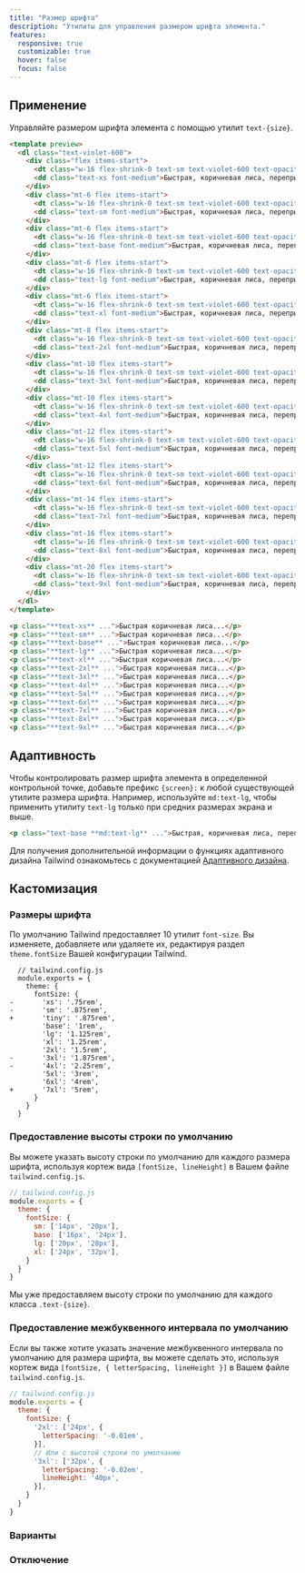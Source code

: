 ```yaml
---
title: "Размер шрифта"
description: "Утилиты для управления размером шрифта элемента."
features:
  responsive: true
  customizable: true
  hover: false
  focus: false
---
```




## Применение

Управляйте размером шрифта элемента с помощью утилит `text-{size}`.

```html purple
<template preview>
  <dl class="text-violet-600">
    <div class="flex items-start">
      <dt class="w-16 flex-shrink-0 text-sm text-violet-600 text-opacity-50 font-mono leading-3">xs</dt>
      <dd class="text-xs font-medium">Быстрая, коричневая лиса, перепрыгнула через ленивого пса.</dd>
    </div>
    <div class="mt-6 flex items-start">
      <dt class="w-16 flex-shrink-0 text-sm text-violet-600 text-opacity-50 font-mono leading-4">sm</dt>
      <dd class="text-sm font-medium">Быстрая, коричневая лиса, перепрыгнула через ленивого пса.</dd>
    </div>
    <div class="mt-6 flex items-start">
      <dt class="w-16 flex-shrink-0 text-sm text-violet-600 text-opacity-50 font-mono leading-5">base</dt>
      <dd class="text-base font-medium">Быстрая, коричневая лиса, перепрыгнула через ленивого пса.</dd>
    </div>
    <div class="mt-6 flex items-start">
      <dt class="w-16 flex-shrink-0 text-sm text-violet-600 text-opacity-50 font-mono leading-6">lg</dt>
      <dd class="text-lg font-medium">Быстрая, коричневая лиса, перепрыгнула через ленивого пса.</dd>
    </div>
    <div class="mt-6 flex items-start">
      <dt class="w-16 flex-shrink-0 text-sm text-violet-600 text-opacity-50 font-mono leading-6">xl</dt>
      <dd class="text-xl font-medium">Быстрая, коричневая лиса, перепрыгнула через ленивого пса.</dd>
    </div>
    <div class="mt-8 flex items-start">
      <dt class="w-16 flex-shrink-0 text-sm text-violet-600 text-opacity-50 font-mono leading-6">2xl</dt>
      <dd class="text-2xl font-medium">Быстрая, коричневая лиса, перепрыгнула через ленивого пса.</dd>
    </div>
    <div class="mt-10 flex items-start">
      <dt class="w-16 flex-shrink-0 text-sm text-violet-600 text-opacity-50 font-mono leading-6">3xl</dt>
      <dd class="text-3xl font-medium">Быстрая, коричневая лиса, перепрыгнула через ленивого пса.</dd>
    </div>
    <div class="mt-10 flex items-start">
      <dt class="w-16 flex-shrink-0 text-sm text-violet-600 text-opacity-50 font-mono leading-6">4xl</dt>
      <dd class="text-4xl font-medium">Быстрая, коричневая лиса, перепрыгнула через ленивого пса.</dd>
    </div>
    <div class="mt-12 flex items-start">
      <dt class="w-16 flex-shrink-0 text-sm text-violet-600 text-opacity-50 font-mono leading-7">5xl</dt>
      <dd class="text-5xl font-medium">Быстрая, коричневая лиса, перепрыгнула через ленивого пса.</dd>
    </div>
    <div class="mt-12 flex items-start">
      <dt class="w-16 flex-shrink-0 text-sm text-violet-600 text-opacity-50 font-mono leading-8">6xl</dt>
      <dd class="text-6xl font-medium">Быстрая, коричневая лиса, перепрыгнула через ленивого пса.</dd>
    </div>
    <div class="mt-14 flex items-start">
      <dt class="w-16 flex-shrink-0 text-sm text-violet-600 text-opacity-50 font-mono leading-10">7xl</dt>
      <dd class="text-7xl font-medium">Быстрая, коричневая лиса, перепрыгнула через ленивого пса.</dd>
    </div>
    <div class="mt-16 flex items-start">
      <dt class="w-16 flex-shrink-0 text-sm text-violet-600 text-opacity-50 font-mono leading-10">8xl</dt>
      <dd class="text-8xl font-medium">Быстрая, коричневая лиса, перепрыгнула через ленивого пса.</dd>
    </div>
    <div class="mt-20 flex items-start">
      <dt class="w-16 flex-shrink-0 text-sm text-violet-600 text-opacity-50 font-mono leading-10">9xl</dt>
      <dd class="text-9xl font-medium">Быстрая, коричневая лиса, перепрыгнула через ленивого пса.</dd>
    </div>
  </dl>
</template>

<p class="**text-xs** ...">Быстрая коричневая лиса...</p>
<p class="**text-sm** ...">Быстрая коричневая лиса...</p>
<p class="**text-base** ...">Быстрая коричневая лиса...</p>
<p class="**text-lg** ...">Быстрая коричневая лиса...</p>
<p class="**text-xl** ...">Быстрая коричневая лиса...</p>
<p class="**text-2xl** ...">Быстрая коричневая лиса...</p>
<p class="**text-3xl** ...">Быстрая коричневая лиса...</p>
<p class="**text-4xl** ...">Быстрая коричневая лиса...</p>
<p class="**text-5xl** ...">Быстрая коричневая лиса...</p>
<p class="**text-6xl** ...">Быстрая коричневая лиса...</p>
<p class="**text-7xl** ...">Быстрая коричневая лиса...</p>
<p class="**text-8xl** ...">Быстрая коричневая лиса...</p>
<p class="**text-9xl** ...">Быстрая коричневая лиса...</p>
```

## Адаптивность

Чтобы контролировать размер шрифта элемента в определенной контрольной точке, добавьте префикс `{screen}:` к любой существующей утилите размера шрифта. Например, используйте `md:text-lg`, чтобы применить утилиту `text-lg` только при средних размерах экрана и выше.

```html
<p class="text-base **md:text-lg** ...">Быстрая, коричневая лиса, перепрыгнула через ленивого пса.</p>
```

Для получения дополнительной информации о функциях адаптивного дизайна Tailwind ознакомьтесь с документацией [Адаптивного дизайна](/docs/responsive-design).

## Кастомизация

### Размеры шрифта

По умолчанию Tailwind предоставляет 10 утилит `font-size`. Вы изменяете, добавляете или удаляете их, редактируя раздел `theme.fontSize` Вашей конфигурации Tailwind.

```diff-js
  // tailwind.config.js
  module.exports = {
    theme: {
      fontSize: {
-       'xs': '.75rem',
-       'sm': '.875rem',
+       'tiny': '.875rem',
        'base': '1rem',
        'lg': '1.125rem',
        'xl': '1.25rem',
        '2xl': '1.5rem',
-       '3xl': '1.875rem',
-       '4xl': '2.25rem',
        '5xl': '3rem',
        '6xl': '4rem',
+       '7xl': '5rem',
      }
    }
  }
```

### Предоставление высоты строки по умолчанию

Вы можете указать высоту строки по умолчанию для каждого размера шрифта, используя кортеж вида `[fontSize, lineHeight]` в Вашем файле `tailwind.config.js`.

```js
// tailwind.config.js
module.exports = {
  theme: {
    fontSize: {
      sm: ['14px', '20px'],
      base: ['16px', '24px'],
      lg: ['20px', '28px'],
      xl: ['24px', '32px'],
    }
  }
}
```

Мы уже предоставляем высоту строки по умолчанию для каждого класса `.text-{size}`.

### Предоставление межбуквенного интервала по умолчанию

Если вы также хотите указать значение межбуквенного интервала по умолчанию для размера шрифта, вы можете сделать это, используя кортеж вида `[fontSize, { letterSpacing, lineHeight }]` в Вашем файле `tailwind.config.js`.

```js
// tailwind.config.js
module.exports = {
  theme: {
    fontSize: {
      '2xl': ['24px', {
        letterSpacing: '-0.01em',
      }],
      // Или с высотой строки по умолчанию
      '3xl': ['32px', {
        letterSpacing: '-0.02em',
        lineHeight: '40px',
      }],
    }
  }
}
```

### Варианты

<Variants plugin="fontSize" name="text sizing" />

### Отключение

<Disabling plugin="fontSize" name="text sizing" />
